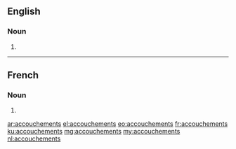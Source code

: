 ==English==

===Noun===
{{head|en|plural}}

# {{plural of|accouchement|lang=en}}

----

==French==

===Noun===
{{head|fr|plural|g=m-p}}

# {{plural of|accouchement|lang=fr}}

[[ar:accouchements]]
[[el:accouchements]]
[[eo:accouchements]]
[[fr:accouchements]]
[[ku:accouchements]]
[[mg:accouchements]]
[[my:accouchements]]
[[nl:accouchements]]
